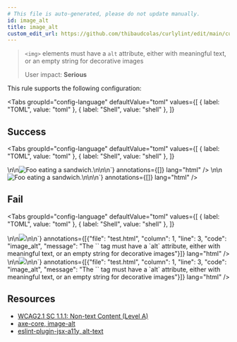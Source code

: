```yaml
---
# This file is auto-generated, please do not update manually.
id: image_alt
title: image_alt
custom_edit_url: https://github.com/thibaudcolas/curlylint/edit/main/curlylint/rules/image_alt/image_alt.py
---
```



> `<img>` elements must have a `alt` attribute, either with meaningful text, or an empty string for decorative images
>
> User impact: **Serious**

This rule supports the following configuration:

<Tabs
  groupId="config-language"
  defaultValue="toml"
  values={[
    { label: "TOML", value: "toml" },
    { label: "Shell", value: "shell" },
  ]}
>
  <TabItem value="toml">
    <CodeSnippet
      snippet={`# The \`alt\` attribute must be present.\nimage_alt = true`}
      annotations={[]}
      lang="toml"
    />
  </TabItem>
  <TabItem value="shell">
    <CodeSnippet
      snippet={`# The \`alt\` attribute must be present.\ncurlylint --rule 'image_alt: true' .`}
      annotations={[]}
      lang="shell"
    />
  </TabItem>
</Tabs>

## Success

<Tabs
  groupId="config-language"
  defaultValue="toml"
  values={[
    { label: "TOML", value: "toml" },
    { label: "Shell", value: "shell" },
  ]}
>
  <TabItem value="toml">
    <CodeSnippet
      snippet={`<!-- Good: Check alt is present -->\n<!-- image_alt = true -->\n<img src="foo" alt="Foo eating a sandwich." />\n<!-- Good: Empty alt is fine too -->\n<!-- image_alt = true -->\n<img src="foo" alt="" />`}
      annotations={[]}
      lang="html"
    />
  </TabItem>
  <TabItem value="shell">
    <CodeSnippet
      snippet={`<!-- Good: Check alt is present -->\n<!-- curlylint --rule 'image_alt: true' . -->\n<img src="foo" alt="Foo eating a sandwich." />\n<!-- Good: Empty alt is fine too -->\n<!-- curlylint --rule 'image_alt: true' . -->\n<img src="foo" alt="" />`}
      annotations={[]}
      lang="html"
    />
  </TabItem>
</Tabs>


## Fail

<Tabs
  groupId="config-language"
  defaultValue="toml"
  values={[
    { label: "TOML", value: "toml" },
    { label: "Shell", value: "shell" },
  ]}
>
  <TabItem value="toml">
    <CodeSnippet
      snippet={`<!-- Bad: Missing -->\n<!-- image_alt = true -->\n<img src="foo" />\n\n`}
      annotations={[{"file": "test.html", "column": 1, "line": 3, "code": "image_alt", "message": "The `<img>` tag must have a `alt` attribute, either with meaningful text, or an empty string for decorative images"}]}
      lang="html"
    />
  </TabItem>
  <TabItem value="shell">
    <CodeSnippet
      snippet={`<!-- Bad: Missing -->\n<!-- curlylint --rule 'image_alt: true' . -->\n<img src="foo" />\n\n`}
      annotations={[{"file": "test.html", "column": 1, "line": 3, "code": "image_alt", "message": "The `<img>` tag must have a `alt` attribute, either with meaningful text, or an empty string for decorative images"}]}
      lang="html"
    />
  </TabItem>
</Tabs>


## Resources

- [WCAG2.1 SC 1.1.1: Non-text Content (Level A)](https://www.w3.org/WAI/WCAG21/Understanding/non-text-content.html)
- [axe-core, image-alt](https://dequeuniversity.com/rules/axe/3.5/image-alt)
- [eslint-plugin-jsx-a11y, alt-text](https://github.com/evcohen/eslint-plugin-jsx-a11y/blob/master/docs/rules/alt-text.md)
